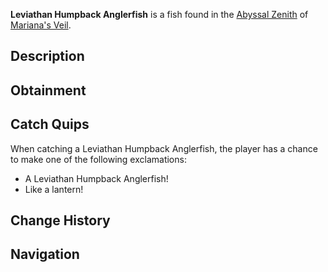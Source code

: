 {{FishInfobox
|image          = Leviathan Humpback Anglerfish.png
|rarity         = Common
|sea            = First Sea
|location       = [[Abyssal Zenith]]
|sublocation    = 
|sources        = Fishing Rod
|radar_location = 
|xp             = 25
|weather        = Rain
|time           = 
|season         = Summer
|bait           = Worm
|base_weight    = 80
|base_value     = 40
|weight_range   = 45
|base_chance    = 70
|base_resil     = 90
}}
'''Leviathan Humpback Anglerfish''' is a {{Rarity|Common}} fish found in the [[Abyssal Zenith]] of [[Mariana's Veil]].

== Description ==
{{Description|An anglerfish with a humpback and a glowing lure that pulses like a heartbeat.|Bestiary Entry}}

== Obtainment ==
{{Description|Noticed within the warmer parts of the abyss, especially during rainfall.|Bestiary Hint}}
{{Fish Availability|
Mariana's Veil/Abyssal Zenith
|top_rods      = 
Free Spirit Rod\215372.95\171405.46;
Firefly Rod\215169.81\237194.83;
Azure Of Lagoon\211830.12\192824.3;
Rapid Rod\209233.8\195168.93;
Leviathan's Fang Rod\208572.23\201896.9;
Long Rod\191233.74\191667.78;
Brick Built Rod\188260.36\188687.65;
Adventurer's Rod\207503.18\211032.17;
Fast Rod\207470.7\207470.7;
Fungal Rod\208217.34\207198.29;
Candy Cane Rod\179803.88\179803.88;
Trident Rod\206722.46\137292.53;
No-Life Rod\200516.51\197175.9;
Seraphic Rod\196412.87\196399.68;
Challenger's Rod\195321.14\195308.02;
Astralhook Rod\192169.54\89271.31;
Blazebringer Rod\191698.84\178714.01;
Verdant Shear Rod\190401.38\168070.83;
Zeus Rod\189479.45\167627.37;
Ethereal Prism Rod\188520.5\128888.42;
Depthseeker Rod\187852.54\153328.71;
Avalanche Rod\186535.68\137854.81;
Volcanic Rod\185081.28\141064.6;
Rod Of The Depths\179957.27\163383.48;
Rod Of The Forgotten Fang\179352.57\179340.53;
Rod Of The Exalted One\173456.72\153172.01;
Steady Rod\99590.49\74877.95
|recommended   = Trident Rod
}}

== Catch Quips ==
When catching a Leviathan Humpback Anglerfish, the player has a chance to make one of the following exclamations:
* A Leviathan Humpback Anglerfish!
* Like a lantern!

== Change History ==
{{Change History|{{subst:Current Version}}}}

== Navigation ==
{{Fish Navbox|Abyssal Zenith}}
